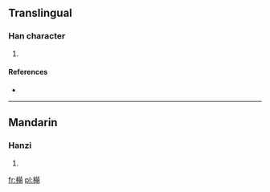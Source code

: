 ==Translingual==

===Han character===
{{Han char|rn=75|rad=木|as=12|sn=16|four=|canj=木廿日月 (DTAB)}}

# {{defn|Han|sort=木12}}

====References====
* {{Han ref|kx=0553.250|dkj=15549|dj=0942.090|hdz=21288.080|uh=6A57|ud=27223}}

----

==Mandarin==

===Hanzi===
{{cmn-hanzi|pin=[[méng]] ([[meng2]])|wg=meng<sup>2</sup>}}

# {{defn|lang=cmn|sort=木12}}

[[fr:橗]]
[[pl:橗]]